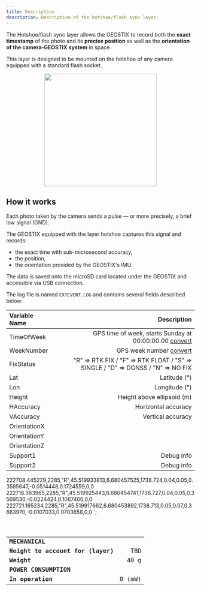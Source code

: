 ```yaml
---
title: Description
description: Description of the hotshoe/flash sync layer.
---
```


The Hotshoe/flash sync layer allows the GEOSTIX to record both the **exact timestamp** of the photo and its **precise position** as well as the **orientation of the camera-GEOSTIX system** in space.

This layer is designed to be mounted on the hotshoe of any camera equipped with a standard flash socket.

<div style="display: flex; justify-content: center; gap: 2rem;">
  <img src="/images/layers/hotshoe/hotshoe_sony.png" width="300px"/>
</div>

## How it works

Each photo taken by the camera sends a pulse — or more precisely, a brief low signal (GND).

The GEOSTIX equipped with the layer hotshoe captures this signal and records:
- the exact time with sub-microsecond accuracy,
- the position,
- the orientation provided by the GEOSTIX's IMU.

The data is saved onto the microSD card located under the GEOSTIX and accessible via USB connection.

The log file is named `EXTEVENT.LOG` and contains several fields described below:

|Variable Name|Description|
|:--|--:|
|TimeOfWeek|GPS time of week, starts Sunday at 00:00:00.00 [convert](https://gnsscalc.com/)|
|WeekNumber|GPS week number [convert](https://gnsscalc.com/)|
|FixStatus|"R" => RTK FIX / "F" => RTK FLOAT / "S" => SINGLE / "D" => DGNSS / "N" => NO FIX|
|Lat|Latitude (°)|
|Lon|Longitude (°)|
|Height|Height above ellipsoid (m)|
|HAccuracy|Horizontal accuracy|
|VAccuracy|Vertical accuracy|
|OrientationX||  
|OrientationY||  
|OrientationZ||  
|Support1|Debug info|  
|Support2|Debug info|  


222708.445229,2285,"R",45.519933813,6.680457525,1738.724,0.04,0.05,0.3585647,-0.0514448,0.1724559,0,0
222716.363965,2285,"R",45.519925443,6.680454741,1738.727,0.04,0.05,0.3569530,-0.0224424,0.1067406,0,0
222721.165234,2285,"R",45.519917662,6.680453892,1738.713,0.05,0.07,0.3663970,-0.0107033,0.0703658,0,0
`;

<Code code={extevent} lang="js" title="example from an extevent.log file" frame="terminal" />

|||  
|:----------------|----------------:|  
|**MECHANICAL**||  
|**Height to account for (layer)**| TBD|  
|**Weight**| 40 g|  
|**POWER CONSUMPTION**||  
|**In operation**|0 (mW)|